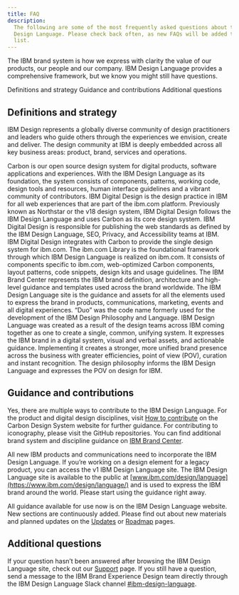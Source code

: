```yaml
---
title: FAQ
description:
  The following are some of the most frequently asked questions about the IBM
  Design Language. Please check back often, as new FAQs will be added to this
  list.
---
```


<PageDescription>

The IBM brand system is how we express with clarity the value of our products,
our people and our company. IBM Design Language provides a comprehensive
framework, but we know you might still have questions.

</PageDescription>

<AnchorLinks>
  <AnchorLink>Definitions and strategy</AnchorLink>
  <AnchorLink>Guidance and contributions</AnchorLink>
  <AnchorLink>Additional questions</AnchorLink>
</AnchorLinks>

## Definitions and strategy

<Accordion>
<AccordionItem title="What’s IBM Design?">

IBM Design represents a globally diverse community of design practitioners and
leaders who guide others through the experiences we envision, create and
deliver. The design community at IBM is deeply embedded across all key business
areas: product, brand, services and operations.

</AccordionItem>

<AccordionItem title="What’s the IBM Design System (Carbon Design System)?">
  Carbon is our open source design system for digital products, software
  applications and experiences. With the IBM Design Language as its foundation,
  the system consists of components, patterns, working code, design tools and
  resources, human interface guidelines and a vibrant community of contributors.
</AccordionItem>

<AccordionItem title="What’s IBM Digital Design?">
  IBM Digital Design is the design practice in IBM for all web experiences that
  are part of the ibm.com platform. Previously known as Northstar or the v18
  design system, IBM Digital Design follows the IBM Design Language and uses
  Carbon as its core design system. IBM Digital Design is responsible for
  publishing the web standards as defined by the IBM Design Language, SEO,
  Privacy, and Accessibility teams at IBM. IBM Digital Design integrates with
  Carbon to provide the single design system for ibm.com.
</AccordionItem>

<AccordionItem title="What’s the ibm.com Library?">
  The ibm.com Library is the foundational framework through which IBM Design
  Language is realized on ibm.com. It consists of components specific to
  ibm.com, web-optimized Carbon components, layout patterns, code snippets,
  design kits and usage guidelines.
</AccordionItem>

<AccordionItem title="How does the IBM Design Language site relate to the IBM Brand Center? ">
  The IBM Brand Center represents the IBM brand definition, architecture and
  high-level guidance and templates used across the brand worldwide. The IBM
  Design Language site is the guidance and assets for all the elements used to
  express the brand in products, communications, marketing, events and all
  digital experiences.
</AccordionItem>

<AccordionItem title="What happened to Duo?">
  “Duo” was the code name formerly used for the development of the IBM Design
  Philosophy and Language.
</AccordionItem>

<AccordionItem title="What’s the business driver behind the creation of IBM Design Language?">
  IBM Design Language was created as a result of the design teams across IBM
  coming together as one to create a single, common, unifying system. It
  expresses the IBM brand in a digital system, visual and verbal assets, and
  actionable guidance. Implementing it creates a stronger, more unified brand
  presence across the business with greater efficiencies, point of view (POV),
  curation and instant recognition. The design philosophy informs the IBM Design
  Language and expresses the POV on design for IBM.
</AccordionItem>

</Accordion>

## Guidance and contributions

<Accordion>

<AccordionItem title="Can I contribute to IBM Design Language or the disciplines, for example, Product Design, Digital Design, Event and so on?">

Yes, there are multiple ways to contribute to the IBM Design Language. For the
product and digital design disciplines, visit
[How to contribute](https://www.carbondesignsystem.com/how-to-contribute/overview)
on the Carbon Design System website for further guidance. For contributing to
iconography, please visit the GitHub repositories. You can find additional brand
system and discipline guidance on
[IBM Brand Center](https://www.ibm.com/brand/).

</AccordionItem>

<AccordionItem title="How can my agency access the IBM Design Language guidance?">

All new IBM products and communications need to incorporate the IBM Design
Language. If you’re working on a design element for a legacy product, you can
access the v1 IBM Design Language site. The IBM Design Language site is
available to the public at
[www.ibm.com/design/language](https://www.ibm.com/design/language/) and is used
to express the IBM brand around the world. Please start using the guidance right
away.

</AccordionItem>

<AccordionItem title="When will more materials be available, for example, to help us create new marketing collateral or design materials for an upcoming event?">

All guidance available for use now is on the IBM Design Language website. New
sections are continuously added. Please find out about new materials and planned
updates on the [Updates](https://www.ibm.com/design/language/updates/whats-new)
or [Roadmap](https://www.ibm.com/design/language/updates/road-map) pages.

</AccordionItem>

</Accordion>

## Additional questions

If your question hasn’t been answered after browsing the IBM Design Language
site, check out our [Support](/help/support) page. If you still have a question,
send a message to the IBM Brand Experience Design team directly through the IBM
Design Language Slack channel
[#ibm-design-language](https://ibm-studios.slack.com/messages/C0U35LB2B).
